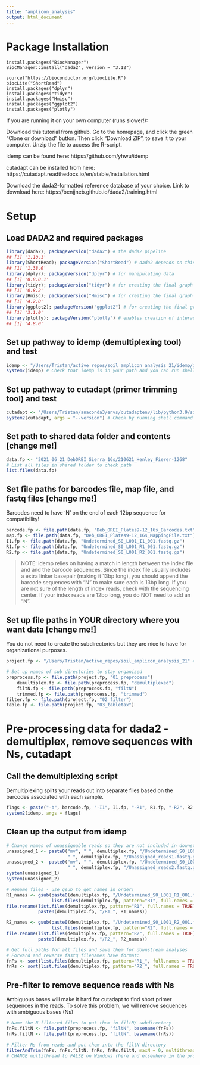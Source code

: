 ```yaml
---
title: "amplicon_analysis"
output: html_document
---
```

# Package Installation

```
install.packages("BiocManager")
BiocManager::install("dada2", version = "3.12")
```

```
source("https://bioconductor.org/biocLite.R")
biocLite("ShortRead")
install.packages("dplyr")
install.packages("tidyr")
install.packages("Hmisc")
install.packages("ggplot2")
install.packages("plotly")
```
If you are running it on your own computer (runs slower!):

Download this tutorial from github. Go to the homepage, and click the green "Clone or download" button. Then click "Download ZIP", to save it to your computer. Unzip the file to access the R-script.

idemp can be found here: https://github.com/yhwu/idemp

cutadapt can be installed from here: https://cutadapt.readthedocs.io/en/stable/installation.html

Download the dada2-formatted reference database of your choice. 
Link to download here: https://benjjneb.github.io/dada2/training.html

# Setup
## Load DADA2 and required packages

```r
library(dada2); packageVersion("dada2") # the dada2 pipeline
## [1] '1.10.1'
library(ShortRead); packageVersion("ShortRead") # dada2 depends on this
## [1] '1.38.0'
library(dplyr); packageVersion("dplyr") # for manipulating data
## [1] '0.8.0.1'
library(tidyr); packageVersion("tidyr") # for creating the final graph at the end of the pipeline
## [1] '0.8.2'
library(Hmisc); packageVersion("Hmisc") # for creating the final graph at the end of the pipeline
## [1] '4.2.0'
library(ggplot2); packageVersion("ggplot2") # for creating the final graph at the end of the pipeline
## [1] '3.1.0'
library(plotly); packageVersion("plotly") # enables creation of interactive graphs, especially helpful for quality plots
## [1] '4.8.0'

```

## Set up pathway to idemp (demultiplexing tool) and test
```r
idemp <- "/Users/Tristan/active_repos/soil_amplicon_analysis_21/idemp/idemp" # CHANGE ME if not on microbe
system2(idemp) # Check that idemp is in your path and you can run shell commands from R
```

## Set up pathway to cutadapt (primer trimming tool) and test
```r
cutadapt <- "/Users/Tristan/anaconda3/envs/cutadaptenv/lib/python3.9/site-packages/cutadapt" # CHANGE ME if not on microbe
system2(cutadapt, args = "--version") # Check by running shell command from R
```

## Set path to shared data folder and contents [change me!]
```r
data.fp <- "2021_06_21_DebOREI_Sierra_16s/210621_Henley_Fierer-1268"
# List all files in shared folder to check path
list.files(data.fp)
```

## Set file paths for barcodes file, map file, and fastq files [change me!]
Barcodes need to have 'N' on the end of each 12bp sequence for compatibility!

```r
barcode.fp <- file.path(data.fp, "Deb_OREI_Plates9-12_16s_Barcodes.txt") # .txt file: barcode </t> sampleID
map.fp <- file.path(data.fp, "Deb_OREI_Plates9-12_16s_MappingFile.txt")
I1.fp <- file.path(data.fp, "Undetermined_S0_L001_I1_001.fastq.gz") 
R1.fp <- file.path(data.fp, "Undetermined_S0_L001_R1_001.fastq.gz") 
R2.fp <- file.path(data.fp, "Undetermined_S0_L001_R2_001.fastq.gz") 
```

>NOTE: idemp relies on having a match in length between the index file and and the barcode sequences. Since the index file usually includes a extra linker basepair (making it 13bp long), you should append the barcode sequences with "N" to make sure each is 13bp long. If you are not sure of the length of index reads, check with the sequencing center. If your index reads are 12bp long, you do NOT need to add an "N".

## Set up file paths in YOUR directory where you want data [change me!]
You do not need to create the subdirectories but they are nice to have for organizational purposes.

```r
project.fp <- "/Users/Tristan/active_repos/soil_amplicon_analysis_21" # CHANGE ME to project directory; don't append with a "/"

# Set up names of sub directories to stay organized
preprocess.fp <- file.path(project.fp, "01_preprocess")
    demultiplex.fp <- file.path(preprocess.fp, "demultiplexed")
    filtN.fp <- file.path(preprocess.fp, "filtN")
    trimmed.fp <- file.path(preprocess.fp, "trimmed")
filter.fp <- file.path(project.fp, "02_filter") 
table.fp <- file.path(project.fp, "03_tabletax") 
```

# Pre-processing data for dada2 - demultiplex, remove sequences with Ns, cutadapt
## Call the demultiplexing script
Demultiplexing splits your reads out into separate files based on the barcodes associated with each sample.

```r
flags <- paste("-b", barcode.fp, "-I1", I1.fp, "-R1", R1.fp, "-R2", R2.fp, "-o", demultiplex.fp) 
system2(idemp, args = flags) 
```


## Clean up the output from idemp
```r
# Change names of unassignable reads so they are not included in downstream processing
unassigned_1 <- paste0("mv", " ", demultiplex.fp, "/Undetermined_S0_L001_R1_001.fastq.gz_unsigned.fastq.gz",
                       " ", demultiplex.fp, "/Unassigned_reads1.fastq.gz")
unassigned_2 <- paste0("mv", " ", demultiplex.fp, "/Undetermined_S0_L001_R2_001.fastq.gz_unsigned.fastq.gz", 
                       " ", demultiplex.fp, "/Unassigned_reads2.fastq.gz")
system(unassigned_1)
system(unassigned_2)

# Rename files - use gsub to get names in order!
R1_names <- gsub(paste0(demultiplex.fp, "/Undetermined_S0_L001_R1_001.fastq.gz_"), "", 
                 list.files(demultiplex.fp, pattern="R1", full.names = TRUE))
file.rename(list.files(demultiplex.fp, pattern="R1", full.names = TRUE), 
            paste0(demultiplex.fp, "/R1_", R1_names))

R2_names <- gsub(paste0(demultiplex.fp, "/Undetermined_S0_L001_R2_001.fastq.gz_"), "", 
                 list.files(demultiplex.fp, pattern="R2", full.names = TRUE))
file.rename(list.files(demultiplex.fp, pattern="R2", full.names = TRUE),
            paste0(demultiplex.fp, "/R2_", R2_names))

# Get full paths for all files and save them for downstream analyses
# Forward and reverse fastq filenames have format: 
fnFs <- sort(list.files(demultiplex.fp, pattern="R1_", full.names = TRUE))
fnRs <- sort(list.files(demultiplex.fp, pattern="R2_", full.names = TRUE))
```

## Pre-filter to remove sequence reads with Ns
Ambiguous bases will make it hard for cutadapt to find short primer sequences in the reads. To solve this problem, we will remove sequences with ambiguous bases (Ns)

```r
# Name the N-filtered files to put them in filtN/ subdirectory
fnFs.filtN <- file.path(preprocess.fp, "filtN", basename(fnFs))
fnRs.filtN <- file.path(preprocess.fp, "filtN", basename(fnRs))

# Filter Ns from reads and put them into the filtN directory
filterAndTrim(fnFs, fnFs.filtN, fnRs, fnRs.filtN, maxN = 0, multithread = TRUE) 
# CHANGE multithread to FALSE on Windows (here and elsewhere in the program)

```

















